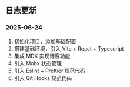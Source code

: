 ## 日志更新

### 2025-06-24

1. 初始化项目，添加基础配置
2. 搭建基础环境，引入 Vite + React + Typescript
3. 集成 MDX 实现博客功能
4. 引入 Mobx 状态管理
5. 引入 Eslint + Prettier 规范代码
6. 引入 Git Hooks 规范代码
